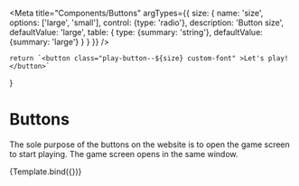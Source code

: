

<Meta
    title="Components/Buttons"
    argTypes={{
        size: {
            name: 'size',
            options: ['large', 'small'],
            control: {type: 'radio'},
            description: 'Button size',
            defaultValue: 'large',
            table: {
                type: {summary: 'string'},
                defaultValue: {summary: 'large'}
            }
        }
    }}
/>

    return `<button class="play-button--${size} custom-font" >Let's play!</button>`
}

# Buttons

The sole purpose of the buttons on the website is to open the game screen to start playing.
The game screen opens in the same window.

<Canvas>
    <Story name="Buttons">
        {Template.bind({})}
    </Story>
</Canvas>

<ArgsTable story="Buttons"/>